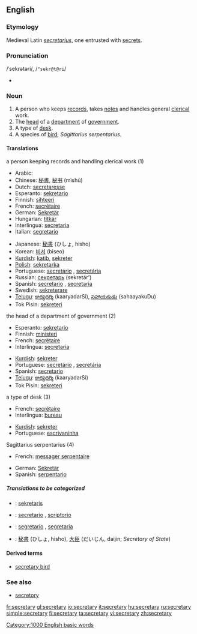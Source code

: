 ==English==

===Etymology===
Medieval Latin ''[[secretarius]]'', one entrusted with [[secret]]s.

===Pronunciation===
/ˈsekrətəri/, /<tt>"sekr@t@ri</tt>/
*{{audio|en-us-secretary.ogg|Audio (US)}}

===Noun===
{{en-noun-reg-y|secretar|y}}

# A person who keeps [[records]], takes [[notes]] and handles general [[clerical]] work.
# The [[head]] of a [[department]] of [[government]].
# A type of [[desk]].
# A species of [[bird]]; ''Sagittarius serpentarius''.

====Translations====
;a person keeping records and handling clerical work (1)
{{top}}
*Arabic: {{ARchar|[[سكرتير]]}} {{IPAchar|(sekretér)}} {{mf}}
*Chinese: [[秘書]], [[秘书]] (mìshū)
*Dutch: [[secretaresse]] {{f}}
*Esperanto: [[sekretario]]
*Finnish: [[sihteeri]]
*French: [[secrétaire]] {{mf}}
*German: [[Sekretär]] {{m}}
*Hungarian: [[titkár]]
*Interlingua: [[secretaria]] {{f}}
*Italian: [[segretario]] {{m}}
{{mid}}
*Japanese: [[秘書]] (ひしょ, hisho)
*Korean: [[비서]] (biseo)
*[[Kurdish]]: [[katib]], [[sekreter]]
*[[Polish]]: [[sekretarka]] {{f}}
*Portuguese: [[secretário]] {{m}}, [[secretária]] {{f}}
*Russian: [[секретарь]] (sekretár’) {{m}}
*Spanish: [[secretario]] {{m}}, [[secretaria]] {{f}}
*Swedish: [[sekreterare]]
*[[Telugu]]: [[కార్యదర్శి]] (kaaryadarSi), [[సహాయకుడు]] (sahaayakuDu)
*Tok Pisin: [[sekreteri]]
{{bottom}}

;the head of a department of government (2)
{{top}}
*Esperanto: [[sekretario]]
*Finnish: [[ministeri]]
*French: [[secrétaire]]
*Interlingua: [[secretaria]] {{f}}
{{mid}}
*[[Kurdish]]: [[sekreter]]
*Portuguese: [[secretário]] {{m}}, [[secretária]] {{f}}
*Spanish: [[secretario]] {{m}}
*[[Telugu]]: [[కార్యదర్శి]] (kaaryadarSi)
*Tok Pisin: [[sekreteri]]
{{bottom}}

;a type of desk (3)
{{top}}
*French: [[secrétaire]]
*Interlingua: [[bureau]]
{{mid}}
*[[Kurdish]]: [[sekreter]]
*Portuguese: [[escrivaninha]] {{f}}
{{bottom}}

;Sagittarius serpentarius (4)
{{top}}
*French: [[messager serpentaire]]
{{mid}}
*German: [[Sekretär]]
*Spanish: [[serpentario]] {{m}}
{{bottom}}

=====Translations to be categorized=====
{{checktrans}}
*{{ttbc|Indonesian}}: [[sekretaris]]
*{{ttbc|Interlingua}}: [[secretario]] {{m}}, [[scriptorio]]
*{{ttbc|Italian}}: [[segretario]] {{m}}, [[segretaria]] {{f}}
*{{ttbc|Japanese}}: [[秘書]] (ひしょ, hisho), [[大臣]] (だいじん, daijin; ''Secretary of State'')

====Derived terms====
*[[secretary bird]]

===See also===
*[[secretory]]

[[Category:1000 English basic words]]

[[fr:secretary]]
[[gl:secretary]]
[[io:secretary]]
[[it:secretary]]
[[hu:secretary]]
[[ru:secretary]]
[[simple:secretary]]
[[fi:secretary]]
[[ta:secretary]]
[[vi:secretary]]
[[zh:secretary]]